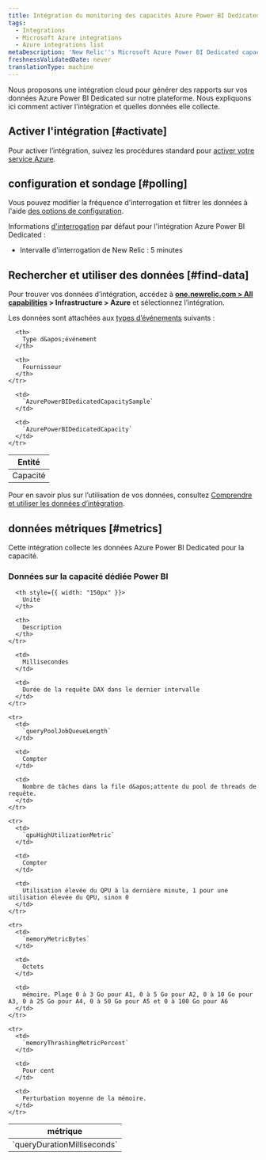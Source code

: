 ```yaml
---
title: Intégration du monitoring des capacités Azure Power BI Dedicated
tags:
  - Integrations
  - Microsoft Azure integrations
  - Azure integrations list
metaDescription: 'New Relic''s Microsoft Azure Power BI Dedicated capacities monitoring integration: how to install it, configure it, and understand the data it reports.'
freshnessValidatedDate: never
translationType: machine
---
```


Nous proposons une intégration cloud pour générer des rapports sur vos données Azure Power BI Dedicated sur notre plateforme. Nous expliquons ici comment activer l&apos;intégration et quelles données elle collecte.

## Activer l&apos;intégration [#activate]

Pour activer l’intégration, suivez les procédures standard pour [activer votre service Azure](/docs/infrastructure/microsoft-azure-integrations/getting-started/activate-azure-integrations).

## configuration et sondage [#polling]

Vous pouvez modifier la fréquence d&apos;interrogation et filtrer les données à l&apos;aide [des options de configuration](/docs/integrations/new-relic-integrations/getting-started/configure-polling-frequency-data-collection-cloud-integrations).

Informations [d&apos;interrogation](/docs/infrastructure/microsoft-azure-integrations/getting-started/azure-integration-polling) par défaut pour l&apos;intégration Azure Power BI Dedicated :

* Intervalle d&apos;interrogation de New Relic : 5 minutes

## Rechercher et utiliser des données [#find-data]

Pour trouver vos données d’intégration, accédez à <DNT>**[one.newrelic.com &gt; All capabilities](https://one.newrelic.com/all-capabilities) &gt; Infrastructure &gt; Azure**</DNT> et sélectionnez l’intégration.

Les données sont attachées aux [types d’événements](/docs/data-apis/understand-data/new-relic-data-types/#event-data) suivants :

<table>
  <thead>
    <tr>
      <th>
        Entité
      </th>

      <th>
        Type d&apos;événement
      </th>

      <th>
        Fournisseur
      </th>
    </tr>
  </thead>

  <tbody>
    <tr>
      <td>
        Capacité
      </td>

      <td>
        `AzurePowerBIDedicatedCapacitySample`
      </td>

      <td>
        `AzurePowerBIDedicatedCapacity`
      </td>
    </tr>
  </tbody>
</table>

Pour en savoir plus sur l’utilisation de vos données, consultez [Comprendre et utiliser les données d’intégration](/docs/infrastructure/integrations/find-use-infrastructure-integration-data).

## données métriques [#metrics]

Cette intégration collecte les données Azure Power BI Dedicated pour la capacité.

### Données sur la capacité dédiée Power BI

<table>
  <thead>
    <tr>
      <th style={{ width: "275px" }}>
        métrique
      </th>

      <th style={{ width: "150px" }}>
        Unité
      </th>

      <th>
        Description
      </th>
    </tr>
  </thead>

  <tbody>
    <tr>
      <td>
        `queryDurationMilliseconds`
      </td>

      <td>
        Millisecondes
      </td>

      <td>
        Durée de la requête DAX dans le dernier intervalle
      </td>
    </tr>

    <tr>
      <td>
        `queryPoolJobQueueLength`
      </td>

      <td>
        Compter
      </td>

      <td>
        Nombre de tâches dans la file d&apos;attente du pool de threads de requête.
      </td>
    </tr>

    <tr>
      <td>
        `qpuHighUtilizationMetric`
      </td>

      <td>
        Compter
      </td>

      <td>
        Utilisation élevée du QPU à la dernière minute, 1 pour une utilisation élevée du QPU, sinon 0
      </td>
    </tr>

    <tr>
      <td>
        `memoryMetricBytes`
      </td>

      <td>
        Octets
      </td>

      <td>
        mémoire. Plage 0 à 3 Go pour A1, 0 à 5 Go pour A2, 0 à 10 Go pour A3, 0 à 25 Go pour A4, 0 à 50 Go pour A5 et 0 à 100 Go pour A6
      </td>
    </tr>

    <tr>
      <td>
        `memoryThrashingMetricPercent`
      </td>

      <td>
        Pour cent
      </td>

      <td>
        Perturbation moyenne de la mémoire.
      </td>
    </tr>
  </tbody>
</table>